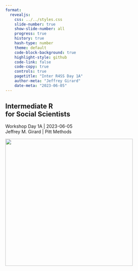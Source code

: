 ```yaml
---
format: 
  revealjs:
    css: ../../styles.css
    slide-number: true
    show-slide-number: all
    progress: true
    history: true
    hash-type: number
    theme: default
    code-block-background: true
    highlight-style: github
    code-link: false
    code-copy: true
    controls: true
    pagetitle: "Inter R4SS Day 1A"
    author-meta: "Jeffrey Girard"
    date-meta: "2023-06-05"
---
```


::: {.my-title}
# [Intermediate R]{.blue2} <br />for Social Scientists

::: {.my-grey}
[Workshop Day 1A | 2023-06-05]{}<br />
[Jeffrey M. Girard | Pitt Methods]{}
:::

![](../../img/proud2_2780E3.svg){.absolute bottom=0 right=0 width=400}
:::
